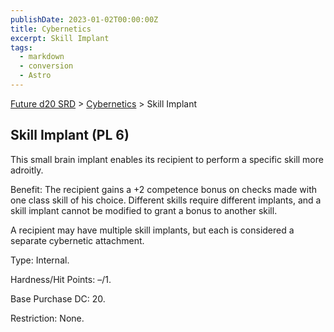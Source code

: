 ```yaml
---
publishDate: 2023-01-02T00:00:00Z
title: Cybernetics
excerpt: Skill Implant
tags:
  - markdown
  - conversion
  - Astro
---
```






[Future d20 SRD](/#futureD20) > [Cybernetics](future-d20-srd-cybernetics-index) > Skill Implant




## Skill Implant (PL 6)


This small brain implant enables its recipient to perform a specific skill more adroitly.


Benefit: The recipient gains a +2 competence bonus on checks made with one class skill of his choice. Different skills require different implants, and a skill implant cannot be modified to grant a bonus to another skill.


A recipient may have multiple skill implants, but each is considered a separate cybernetic attachment.


Type: Internal.


Hardness/Hit Points: –/1.


Base Purchase DC: 20.


Restriction: None.




